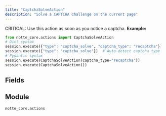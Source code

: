 ```yaml
---
title: "CaptchaSolveAction"
description: "Solve a CAPTCHA challenge on the current page"
---
```


CRITICAL: Use this action as soon as you notice a captcha.
**Example:**
```python
from notte_core.actions import CaptchaSolveAction
# Dict syntax
session.execute({"type": "captcha_solve", "captcha_type": "recaptcha"})
session.execute({"type": "captcha_solve"})  # Auto-detect captcha type
# Pydantic syntax
session.execute(CaptchaSolveAction(captcha_type="recaptcha"))
session.execute(CaptchaSolveAction())
```

## Fields

<ParamField path="type" type="Literal['captcha_solve']" required>
</ParamField>

<ParamField path="category" type="str" required>
</ParamField>

<ParamField path="description" type="str" required>
</ParamField>

<ParamField path="captcha_type" type="Optional[Literal['recaptcha', 'hcaptcha', 'image', 'text', 'auth0', 'cloudflare', 'datadome', 'arkose labs', 'geetest', 'press&hold']]" required>
</ParamField>


## Module

`notte_core.actions`
